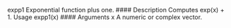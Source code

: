 expp1 Exponential function plus one.
#### Description 
Computes exp(x) + 1.
Usage
expp1(x)
#### Arguments
x A numeric or complex vector.

